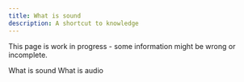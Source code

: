 ```yaml
---
title: What is sound
description: A shortcut to knowledge
---
```


<Callout title="Warning" type="warning">
  This page is work in progress - some information might be wrong or incomplete.
</Callout>

What is sound
What is audio